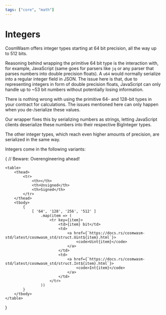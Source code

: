```yaml
---
tags: ["core", "math"]
---
```



# Integers

CosmWasm offers integer types starting at 64 bit precision, all the way up to
512 bits.

Reasoning behind wrapping the primitive 64 bit type is the interaction with, for
example, JavaScript (same goes for parsers like `jq` or any parser that parses
numbers into double precision floats). A `u64` would normally serialize into a
regular integer field in JSON. The issue here is that, due to representing
integers in form of double precision floats, JavaScript can only handle up to
~53 bit numbers without potentially losing information.

<Callout>
  There is nothing wrong with using the primitive 64- and 128-bit types in your
  contract for calculations. The issues mentioned here can only happen when you
  de-/serialize these values.
</Callout>

Our wrapper fixes this by serializing numbers as strings, letting JavaScript
clients deserialize these numbers into their respective BigInteger types.

The other integer types, which reach even higher amounts of precision, are
serialized in the same way.

Integers come in the following variants:

{ // Beware: Overengineering ahead!

    <table>
        <thead>
            <tr>
                <th></th>
                <th>Unsigned</th>
                <th>Signed</th>
            </tr>
        </thead>
        <tbody>
            {
                [ '64', '128', '256', '512' ]
                    .map(item => (
                        <tr key={item}>
                            <td>{item} bit</td>
                            <td>
                                <a href={`https://docs.rs/cosmwasm-std/latest/cosmwasm_std/struct.Uint${item}.html`}>
                                    <code>Uint{item}</code>
                                </a>
                            </td>
                            <td>
                                <a href={`https://docs.rs/cosmwasm-std/latest/cosmwasm_std/struct.Int${item}.html`}>
                                    <code>Int{item}</code>
                                </a>
                            </td>
                        </tr>
                    ))
            }
        </tbody>
    </table>

}
